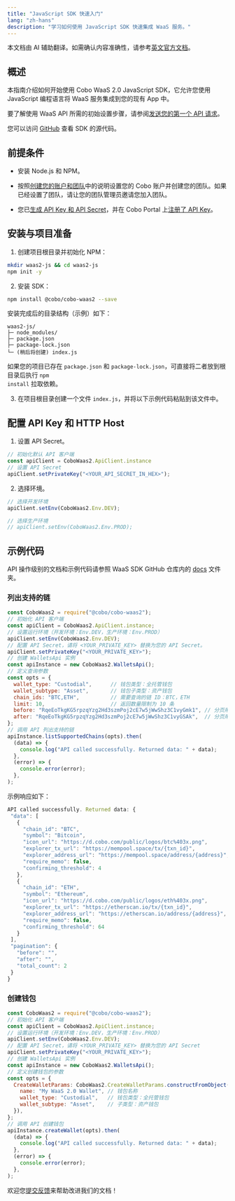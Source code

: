 ```yaml
---
title: "JavaScript SDK 快速入门"
lang: "zh-hans"
description: "学习如何使用 JavaScript SDK 快速集成 WaaS 服务。"
---
```

<Note>本文档由 AI 辅助翻译。如需确认内容准确性，请参考[英文官方文档](https://www.cobo.com/developers/v2/guides/overview/introduction)。</Note>

## 概述

本指南介绍如何开始使用 Cobo WaaS 2.0 JavaScript SDK，它允许您使用 JavaScript 编程语言将 WaaS 服务集成到您的现有 App 中。

要了解使用 WaaS API 所需的初始设置步骤，请参阅[发送您的第一个 API 请求](/v2_cn/guides/get-started/get-started-with-waas)。

您可以访问 [GitHub](https://github.com/CoboGlobal/cobo-waas2-js-sdk/) 查看 SDK 的源代码。

## 前提条件

- 安装 Node.js 和 NPM。

- 按照[创建您的账户和团队](https://manuals.cobo.com/en/portal/quick-start-guide)中的说明设置您的 Cobo 账户并创建您的团队。如果已经设置了团队，请让您的团队管理员邀请您加入团队。
- 您已[生成 API Key 和 API Secret](/v2_cn/guides/overview/cobo-auth#generate-an-api-key-and-an-api-secret)，并在 Cobo Portal 上[注册了 API Key](https://manuals.cobo.com/en/portal/developer-console/create-api-key)。

## 安装与项目准备

1. 创建项目根目录并初始化 NPM：

  ```bash
  mkdir waas2-js && cd waas2-js
  npm init -y
  ```

2. 安装 SDK：

  ```bash
  npm install @cobo/cobo-waas2 --save
  ```

安装完成后的目录结构（示例）如下：

```pgsql
waas2-js/
├─ node_modules/
├─ package.json
├─ package-lock.json
└─ (稍后将创建) index.js
```
<Note> 如果您的项目已存在 <code>package.json</code> 和 <code>package-lock.json</code>，可直接将二者放到根目录后执行 <code>npm install</code> 拉取依赖。</Note>

3. 在项目根目录创建一个文件 <code>index.js</code>，并将以下示例代码粘贴到该文件中。

## 配置 API Key 和 HTTP Host

1. 设置 API Secret。

```javascript
// 初始化默认 API 客户端
const apiClient = CoboWaas2.ApiClient.instance
// 设置 API Secret
apiClient.setPrivateKey("<YOUR_API_SECRET_IN_HEX>");
```

2. 选择环境。

```javascript
// 选择开发环境
apiClient.setEnv(CoboWaas2.Env.DEV);

// 选择生产环境
// apiClient.setEnv(CoboWaas2.Env.PROD);
```

## 示例代码

API 操作级别的文档和示例代码请参照 WaaS SDK GitHub 仓库内的 [docs](https://github.com/CoboGlobal/cobo-waas2-js-sdk/tree/master/docs) 文件夹。

### 列出支持的链

```javascript
const CoboWaas2 = require("@cobo/cobo-waas2");
// 初始化 API 客户端
const apiClient = CoboWaas2.ApiClient.instance;
// 设置运行环境（开发环境：Env.DEV，生产环境：Env.PROD）
apiClient.setEnv(CoboWaas2.Env.DEV);
// 配置 API Secret，请将 <YOUR_PRIVATE_KEY> 替换为您的 API Secret。
apiClient.setPrivateKey("<YOUR_PRIVATE_KEY>");
// 创建 WalletsApi 实例
const apiInstance = new CoboWaas2.WalletsApi();
// 定义查询参数
const opts = {
  wallet_type: "Custodial",      // 钱包类型：全托管钱包
  wallet_subtype: "Asset",       // 钱包子类型：资产钱包
  chain_ids: "BTC,ETH",          // 需要查询的链 ID：BTC，ETH
  limit: 10,                     // 返回数量限制为 10 条
  before: "RqeEoTkgKG5rpzqYzg2Hd3szmPoj2cE7w5jWwShz3C1vyGmk1", // 分页用，可选
  after: "RqeEoTkgKG5rpzqYzg2Hd3szmPoj2cE7w5jWwShz3C1vyGSAk",  // 分页用，可选
};
// 调用 API 列出支持的链
apiInstance.listSupportedChains(opts).then(
  (data) => {
    console.log("API called successfully. Returned data: " + data);
  },
  (error) => {
    console.error(error);
  },
);
```

示例响应如下：

```javascript
API called successfully. Returned data: {
 "data": [
   {
     "chain_id": "BTC",
     "symbol": "Bitcoin",
     "icon_url": "https://d.cobo.com/public/logos/btc%403x.png",
     "explorer_tx_url": "https://mempool.space/tx/{txn_id}",
     "explorer_address_url": "https://mempool.space/address/{address}",
     "require_memo": false,
     "confirming_threshold": 4
   },
   {
     "chain_id": "ETH",
     "symbol": "Ethereum",
     "icon_url": "https://d.cobo.com/public/logos/eth%403x.png",
     "explorer_tx_url": "https://etherscan.io/tx/{txn_id}",
     "explorer_address_url": "https://etherscan.io/address/{address}",
     "require_memo": false,
     "confirming_threshold": 64
   }
 ],
 "pagination": {
   "before": "",
   "after": "",
   "total_count": 2
 }
}
```

### 创建钱包

```javascript
const CoboWaas2 = require("@cobo/cobo-waas2");
// 初始化 API 客户端
const apiClient = CoboWaas2.ApiClient.instance;
// 设置运行环境（开发环境：Env.DEV，生产环境：Env.PROD）
apiClient.setEnv(CoboWaas2.Env.DEV);
// 配置 API Secret，请将 <YOUR_PRIVATE_KEY> 替换为您的 API Secret
apiClient.setPrivateKey("<YOUR_PRIVATE_KEY>");
// 创建 WalletsApi 实例
const apiInstance = new CoboWaas2.WalletsApi();
// 定义创建钱包的参数
const opts = {
  CreateWalletParams: CoboWaas2.CreateWalletParams.constructFromObject({
    name: "My WaaS 2.0 Wallet", // 钱包名称
    wallet_type: "Custodial",   // 钱包类型：全托管钱包
    wallet_subtype: "Asset",    // 子类型：资产钱包
  }),
};
// 调用 API 创建钱包
apiInstance.createWallet(opts).then(
  (data) => {
    console.log("API called successfully. Returned data: " + data);
  },
  (error) => {
    console.error(error);
  },
);

```

<Tip>欢迎您[提交反馈](https://forms.zohopublic.com/cobo/form/DocumentFeedbackForm/formperma/QvLOhxJv1_JMsJ-1dleZ8Itb_7rzN-LtgvsDdxosoVI)来帮助改进我们的文档！</Tip>